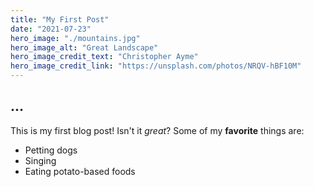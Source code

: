 ```yaml
---
title: "My First Post"
date: "2021-07-23"
hero_image: "./mountains.jpg"
hero_image_alt: "Great Landscape"
hero_image_credit_text: "Christopher Ayme"
hero_image_credit_link: "https://unsplash.com/photos/NRQV-hBF10M"
---
```


...
---
This is my first blog post! Isn't it *great*?
Some of my **favorite** things are:
* Petting dogs
* Singing
* Eating potato-based foods